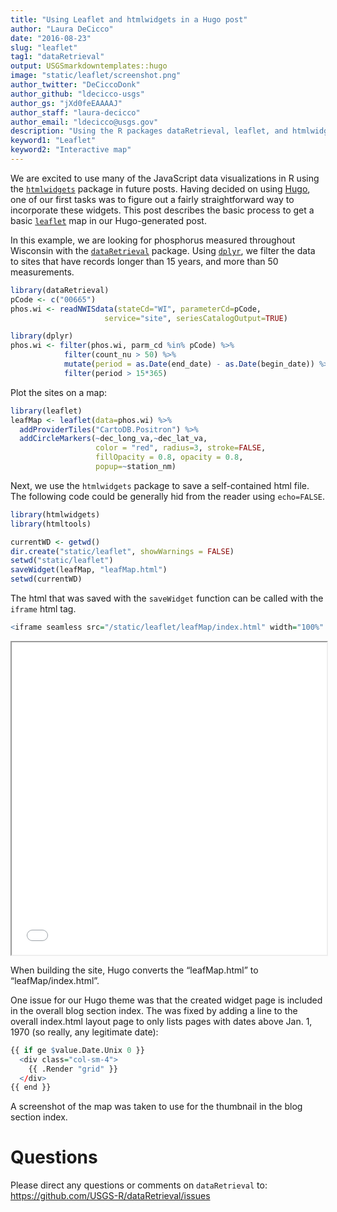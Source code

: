 ```yaml
---
title: "Using Leaflet and htmlwidgets in a Hugo post"
author: "Laura DeCicco"
date: "2016-08-23"
slug: "leaflet"
tag1: "dataRetrieval"
output: USGSmarkdowntemplates::hugo
image: "static/leaflet/screenshot.png"
author_twitter: "DeCiccoDonk"
author_github: "ldecicco-usgs"
author_gs: "jXd0feEAAAAJ"
author_staff: "laura-decicco"
author_email: "ldecicco@usgs.gov"
description: "Using the R packages dataRetrieval, leaflet, and htmlwidgets, the workflow for a Hugo post is explained."
keyword1: "Leaflet"
keyword2: "Interactive map"
---
```


We are excited to use many of the JavaScript data visualizations in R using the [`htmlwidgets`](http://www.htmlwidgets.org/) package in future posts. Having decided on using [Hugo](https://gohugo.io/), one of our first tasks was to figure out a fairly straightforward way to incorporate these widgets. This post describes the basic process to get a basic [`leaflet`](https://cran.r-project.org/package=leaflet)  map in our Hugo-generated post.

In this example, we are looking for phosphorus measured throughout Wisconsin with the [`dataRetrieval`](https://cran.r-project.org/package=dataRetrieval) package. Using [`dplyr`](https://cran.r-project.org/package=dplyr), we filter the data to sites that have records longer than 15 years, and more than 50 measurements.

```r
library(dataRetrieval)
pCode <- c("00665")
phos.wi <- readNWISdata(stateCd="WI", parameterCd=pCode,
                     service="site", seriesCatalogOutput=TRUE)

library(dplyr)
phos.wi <- filter(phos.wi, parm_cd %in% pCode) %>%
            filter(count_nu > 50) %>%
            mutate(period = as.Date(end_date) - as.Date(begin_date)) %>%
            filter(period > 15*365)
```


Plot the sites on a map:

```r
library(leaflet)
leafMap <- leaflet(data=phos.wi) %>%
  addProviderTiles("CartoDB.Positron") %>%
  addCircleMarkers(~dec_long_va,~dec_lat_va,
                   color = "red", radius=3, stroke=FALSE,
                   fillOpacity = 0.8, opacity = 0.8,
                   popup=~station_nm)

```

Next, we use the `htmlwidgets` package to save a self-contained html file. The following code could be generally hid from the reader using `echo=FALSE`.


```r
library(htmlwidgets)
library(htmltools)

currentWD <- getwd()
dir.create("static/leaflet", showWarnings = FALSE)
setwd("static/leaflet")
saveWidget(leafMap, "leafMap.html")
setwd(currentWD)

```


The html that was saved with the `saveWidget` function can be called with the `iframe` html tag.

```r
<iframe seamless src="/static/leaflet/leafMap/index.html" width="100%" height="500"></iframe>
```

<iframe seamless src="/static/leaflet/leafMap/index.html" width="100%" height="500"></iframe>

When building the site, Hugo converts the "leafMap.html" to "leafMap/index.html".

One issue for our Hugo theme was that the created widget page is included in the overall blog section index. The was fixed by adding a line to the overall index.html layout page to only lists pages with dates above Jan. 1, 1970 (so really, any legitimate date):

```r
{{ if ge $value.Date.Unix 0 }}
  <div class="col-sm-4">
    {{ .Render "grid" }}
  </div>
{{ end }}

```

A screenshot of the map was taken to use for the thumbnail in the blog section index.

# Questions

Please direct any questions or comments on `dataRetrieval` to:
[https://github.com/USGS-R/dataRetrieval/issues](https://github.com/USGS-R/dataRetrieval/issues)
